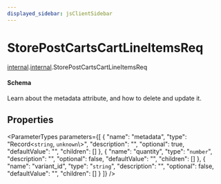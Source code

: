 ```yaml
---
displayed_sidebar: jsClientSidebar
---
```



# StorePostCartsCartLineItemsReq

[internal](../../admin_discounts/modules/admin_discounts.internal.mdx).[internal](../modules/admin_discounts.internal.internal.mdx).StorePostCartsCartLineItemsReq

#### Schema

Learn about the metadata attribute, and how to delete and update it.

## Properties

<ParameterTypes parameters={[
  {
    "name": "metadata",
    "type": "Record<`string`, `unknown`\\>",
    "description": "",
    "optional": true,
    "defaultValue": "",
    "children": []
  },
  {
    "name": "quantity",
    "type": "`number`",
    "description": "",
    "optional": false,
    "defaultValue": "",
    "children": []
  },
  {
    "name": "variant_id",
    "type": "`string`",
    "description": "",
    "optional": false,
    "defaultValue": "",
    "children": []
  }
]} />
